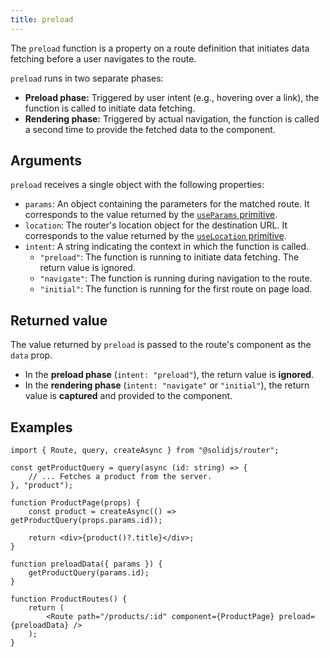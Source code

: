 ```yaml
---
title: preload
---
```


The `preload` function is a property on a route definition that initiates data fetching before a user navigates to the route.

`preload` runs in two separate phases:

- **Preload phase:**
  Triggered by user intent (e.g., hovering over a link), the function is called to initiate data fetching.
- **Rendering phase:**
  Triggered by actual navigation, the function is called a second time to provide the fetched data to the component.

## Arguments

`preload` receives a single object with the following properties:

- `params`:
  An object containing the parameters for the matched route.
  It corresponds to the value returned by the [`useParams` primitive](/solid-router/reference/primitives/use-params).
- `location`:
  The router's location object for the destination URL.
  It corresponds to the value returned by the [`useLocation` primitive](/solid-router/reference/primitives/use-location).
- `intent`:
  A string indicating the context in which the function is called.
  - `"preload"`:
    The function is running to initiate data fetching.
    The return value is ignored.
  - `"navigate"`:
    The function is running during navigation to the route.
  - `"initial"`:
    The function is running for the first route on page load.

## Returned value

The value returned by `preload` is passed to the route's component as the `data` prop.

- In the **preload phase** (`intent: "preload"`), the return value is **ignored**.
- In the **rendering phase** (`intent: "navigate"` or `"initial"`), the return value is **captured** and provided to the component.

## Examples

```tsx
import { Route, query, createAsync } from "@solidjs/router";

const getProductQuery = query(async (id: string) => {
	// ... Fetches a product from the server.
}, "product");

function ProductPage(props) {
	const product = createAsync(() => getProductQuery(props.params.id));

	return <div>{product()?.title}</div>;
}

function preloadData({ params }) {
	getProductQuery(params.id);
}

function ProductRoutes() {
	return (
		<Route path="/products/:id" component={ProductPage} preload={preloadData} />
	);
}
```
